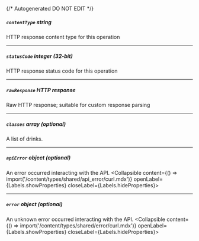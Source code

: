 {/* Autogenerated DO NOT EDIT  */}

##### `contentType` _string_
HTTP response content type for this operation

---
##### `statusCode` _integer (32-bit)_
HTTP response status code for this operation

---
##### `rawResponse` _HTTP response_
Raw HTTP response; suitable for custom response parsing

---
##### `classes` _array (optional)_
A list of drinks.

---
##### `apiError` _object (optional)_
An error occurred interacting with the API.
<Collapsible content={() => import('/content/types/shared/api_error/curl.mdx')} openLabel={Labels.showProperties} closeLabel={Labels.hideProperties}>
</Collapsible>

---
##### `error` _object (optional)_
An unknown error occurred interacting with the API.
<Collapsible content={() => import('/content/types/shared/error/curl.mdx')} openLabel={Labels.showProperties} closeLabel={Labels.hideProperties}>
</Collapsible>


